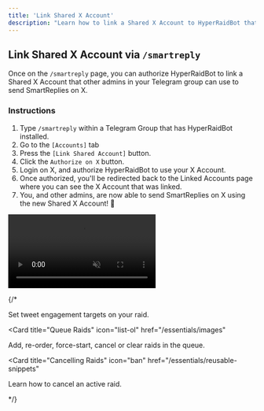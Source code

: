 ```yaml
---
title: 'Link Shared X Account'
description: "Learn how to link a Shared X Account to HyperRaidBot that other admins in your Telegram group can use to send SmartReplies on X."
---
```


## Link Shared X Account via `/smartreply`
Once on the `/smartreply` page, you can authorize HyperRaidBot to link a Shared X Account that other admins in your Telegram group can use to send SmartReplies on X.

### Instructions

1. Type `/smartreply` within a Telegram Group that has HyperRaidBot installed.
2. Go to the `[Accounts]` tab
3. Press the `[Link Shared Account]` button.
4. Click the `Authorize on X` button.
4. Login on X, and authorize HyperRaidBot to use your X Account.
5. Once authorized, you'll be redirected back to the Linked Accounts page where you can see the X Account that was linked.
6. You, and other admins, are now able to send SmartReplies on X using the new Shared X Account! 🎉

<Frame>
  <video
  autoPlay
  muted
  loop
  playsInline
  className="w-full"
  src="https://mintlify-videos.s3.eu-central-1.amazonaws.com/LinkSharedXAccount.mp4"
></video>
</Frame>


{/* <CardGroup>

<Card title="Setting Targets" icon="bullseye-arrow" href="/essentials/markdown">
  Set tweet engagement targets on your raid.
</Card>

<Card
  title="Queue Raids"
  icon="list-ol"
  href="/essentials/images"
>
  Add, re-order, force-start, cancel or clear raids in the queue.
</Card>

<Card
  title="Cancelling Raids"
  icon="ban"
  href="/essentials/reusable-snippets"
>
  Learn how to cancel an active raid.
</Card>

</CardGroup> */}